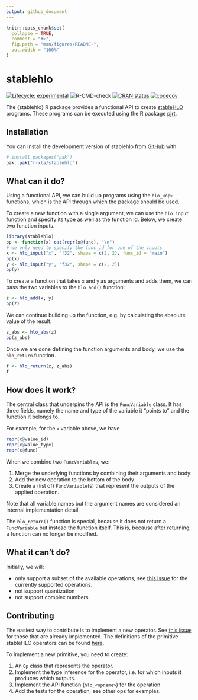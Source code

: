 ```yaml
---
output: github_document
---
```


<!-- README.md is generated from README.Rmd. Please edit that file -->

```r
knitr::opts_chunk$set(
  collapse = TRUE,
  comment = "#>",
  fig.path = "man/figures/README-",
  out.width = "100%"
)
```

# stablehlo

<!-- badges: start -->
[![Lifecycle: experimental](https://img.shields.io/badge/lifecycle-experimental-orange.svg)](https://lifecycle.r-lib.org/articles/stages.html#experimental)
![R-CMD-check](https://github.com/r-xla/stablehlo/actions/workflows/R-CMD-check.yaml/badge.svg)
[![CRAN status](https://www.r-pkg.org/badges/version/stablehlo)](https://CRAN.R-project.org/package=stablehlo)
[![codecov](https://codecov.io/gh/r-xla/stablehlo/branch/main/graph/badge.svg)](https://codecov.io/gh/r-xla/stablehlo)
<!-- badges: end -->

The {stablehlo} R package provides a functional API to create [stableHLO](https://github.com/openxla/stablehlo) programs.
These programs can be executed using the R package [pjrt](https://github.com/r-xla/pjrt).

## Installation

You can install the development version of stablehlo from [GitHub](https://github.com/r-xla/stablehlo) with:

``` r
# install.packages("pak")
pak::pak("r-xla/stablehlo")
```

## What can it do?

Using a functional API, we can build up programs using the `hlo_<op>` functions, which is the API through which the package should be used.

To create a new function with a single argument, we can use the `hlo_input` function and specify its type as well as the function id.
Below, we create two function inputs.

```r
library(stablehlo)
pp <- function(x) cat(repr(x@func), "\n")
# we only need to specify the func_id for one of the inputs
x <- hlo_input("x", "f32", shape = c(2, 2), func_id = "main")
pp(x)
y <- hlo_input("y", "f32", shape = c(2, 2))
pp(y)
```

To create a function that takes `x` and `y` as arguments and adds them, we can pass the two variables to the `hlo_add()` function:

```r
z <- hlo_add(x, y)
pp(z)
```

We can continue building up the function, e.g. by calculating the absolute value of the result.

```r
z_abs <- hlo_abs(z)
pp(z_abs)
```

Once we are done defining the function arguments and body, we use the `hlo_return` function.

```r
f <- hlo_return(z, z_abs)
f
```

## How does it work?

The central class that underpins the API is the `FuncVariable` class.
It has three fields, namely the name and type of the variable it "points to" and the function it belongs to.

For example, for the `x` variable above, we have

```r
repr(x@value_id)
repr(x@value_type)
repr(x@func)
```

When we combine two `FuncVariable`s, we:

1. Merge the underlying functions by combining their arguments and body:
2. Add the new operation to the bottom of the body
3. Create a (list of) `FuncVariable`(s) that represent the outputs of the applied operation.

Note that all variable names but the argument names are considered an internal implementation detail.

The `hlo_return()` function is special, because it does not return a `FuncVariable` but instead the function itself.
This is, because after returning, a function can no longer be modified.

## What it can't do?

Initially, we will:

- only support a subset of the available operations, see [this issue](https://github.com/r-xla/stablehlo/issues/6) for the currently supported operations.
- not support quantization
- not support complex numbers

## Contributing

The easiest way to contribute is to implement a new operator.
See [this issue](https://github.com/r-xla/stablehlo/issues/6) for those that are already implemented.
The definitions of the primitive stableHLO operators can be found [here](https://openxla.org/stablehlo/spec#ops).

To implement a new primitive, you need to create:

1. An `Op` class that represents the operator.
2. Implement the type inference for the operator, i.e. for which inputs it produces which outputs.
3. Implement the API function (`hlo_<opname>`) for the operation.
4. Add the tests for the operation, see other ops for examples.
